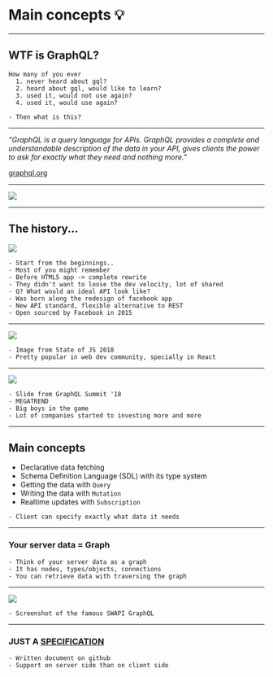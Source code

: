 
# Main concepts 💡

---

## WTF is GraphQL?

```notes
How many of you ever
  1. never heard about gql?
  2. heard about gql, would like to learn?
  3. used it, would not use again?
  4. used it, would use again?

- Then what is this?
```

---

_"GraphQL is a query language for APIs. GraphQL provides a complete and understandable description of the data in your API, gives clients the power to ask for exactly what they need and nothing more."_

[graphql.org](https://graphql.org)

---

<Image src="https://media.giphy.com/media/gXpO1ODJoGY36/giphy.gif" />

---

## The history...

![](https://cdn.cultofmac.com/wp-content/uploads/2012/05/facebookss2.jpg)

```notes
- Start from the beginnings..
- Most of you might remember
- Before HTML5 app -> complete rewrite
- They didn't want to loose the dev velocity, lot of shared
- Q? What would an ideal API look like?
- Was born along the redesign of facebook app
- New API standard, flexible alternative to REST
- Open sourced by Facebook in 2015
```

---

<Image src="/assets/trend.png" />

```notes
- Image from State of JS 2018
- Pretty popular in web dev community, specially in React
```

---

<Image src="/assets/users.png" />

```notes
- Slide from GraphQL Summit '18
- MEGATREND
- Big boys in the game
- Lot of companies started to investing more and more
```

---

## Main concepts

- Declarative data fetching
- Schema Definition Language (SDL) with its type system
- Getting the data with `Query`
- Writing the data with `Mutation`
- Realtime updates with `Subscription`

```notes
- Client can specify exactly what data it needs
```

---

### Your server data = Graph

```notes
- Think of your server data as a graph
- It has nodes, types/objects, connections
- You can retrieve data with traversing the graph
```

---

<Image src="/assets/swapi.png" />

```notes
- Screenshot of the famous SWAPI GraphQL
```

---


### JUST A [SPECIFICATION](https://facebook.github.io/graphql/)

```notes
- Written document on github
- Support on server side than on client side
```
